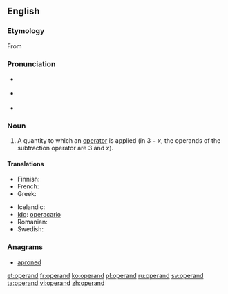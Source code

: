 ==English==
===Etymology===
From {{etyl|LL.}} {{term|operandum|lang=la}}

===Pronunciation===
* {{a|UK}} {{IPA|/ɒpə(ɹ)ænd/}}
* {{a|UK}} {{IPA|/'ɑp ə ˌrænd/}}
* {{audio|En-us-operand.ogg|Audio (US)}}

===Noun===
{{en-noun}}

# {{mathematics}} A quantity to which an [[operator]] is applied (in <math>3 - x</math>, the operands of the subtraction operator are 3 and <math>x</math>).

====Translations====
{{trans-top|quantity to which an operator is applied}}
* Finnish: {{t-|fi|operandi}}
* French: {{t+|fr|opérande|m}}
* Greek: {{t|el|τελεστέος|m|tr=telestéos}}
{{trans-mid}}
* Icelandic: {{t-|is|þolandi|m}}
* [[Ido]]: [[operacario]]
* Romanian: {{t|ro|operand}}
* Swedish: {{t+|sv|operand}}
{{trans-bottom}}

===Anagrams===
* [[aproned#English|aproned]]

[[et:operand]]
[[fr:operand]]
[[ko:operand]]
[[pl:operand]]
[[ru:operand]]
[[sv:operand]]
[[ta:operand]]
[[vi:operand]]
[[zh:operand]]